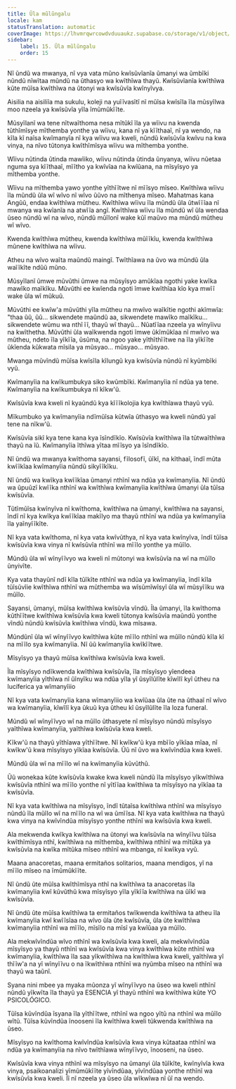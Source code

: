 ```yaml
---
title: Ũla mũlũngalu
locale: kam
statusTranslation: automatic
coverImage: https://lhvmrqwrcowdvduuaukz.supabase.co/storage/v1/object/public/strapi-uploads/small_cover-educacion-fundamental.webp-2d51a7828a2b1309555be27f7e2a61a0.webp
sidebar:
    label: 15. Ũla mũlũngalu
    order: 15
---
```

Nĩ ũndũ wa mwanya, nĩ vya vata mũno kwĩsũvĩanĩa ũmanyi wa ũmbĩki nũndũ nĩwĩtaa mũndũ na ũthasyo wa kwĩthĩwa thayũ. Kwĩsũvĩanĩa kwĩthĩwa kũte mũĩsa kwĩthĩwa na ũtonyi wa kwĩsũvĩa kwĩnyĩvya.

Aisilia na aisiliĩa ma sukulu, koleji na yuĩĩvasĩtĩ nĩ mũĩsa kwĩsĩla ĩla mũsyĩlwa moo nzeela ya kwĩsũvĩa yĩla ĩmũmũkĩĩte.

Mũsyĩlanĩ wa tene nĩtwaĩthoma nesa mĩtũkĩ ĩla ya wĩivu na kwenda tũthĩmĩsye mĩthemba yonthe ya wĩivu, kana nĩ ya kĩĩthaaĩ, nĩ ya wendo, na kĩla kĩ naĩsa kwĩmanyĩa nĩ kya wĩivu wa kweli, nũndũ kwĩsũvĩa kwĩvu na kwa vinya, na nĩvo tũtonya kwĩthĩmĩsya wĩivu wa mĩthemba yonthe.

Wĩivu nũtinda ũtinda mawĩiko, wĩivu nũtinda ũtinda ũnyanya, wĩivu nũetaa nguma sya kĩĩthaaĩ, mĩĩtho ya kwĩvĩaa na kwĩũana, na mĩsyĩsyo ya mĩthemba yonthe.

Wĩivu na mĩthemba yawo yonthe yĩthĩĩtwe nĩ mĩĩsyo mĩseo. Kwĩthĩwa wĩivu ĩla mũndũ ũla wĩ wĩvo nĩ wĩvo ũũvo na mĩthenya mĩseo. Mahatmas kana Angũũ, endaa kwĩthĩwa mũtheu. Kwĩthĩwa wĩivu ĩla mũndũ ũla ũtwĩĩĩaa nĩ mwanya wa kwĩanĩa na atwĩĩa angĩ. Kwĩthĩwa wĩivu ĩla mũndũ wĩ ũla wendaa ũseo nũndũ wĩ na wĩvo, nũndũ mũĩlonĩ wake kũĩ maũvo ma mũndũ mũtheu wĩ wĩvo.

Kwenda kwĩthĩwa mũtheu, kwenda kwĩthĩwa mũĩĩkĩu, kwenda kwĩthĩwa mũnene kwĩthĩwa na wĩivu.

Atheu na wĩvo waĩta maũndũ maingĩ. Twĩthĩawa na ũvo wa mũndũ ũla waĩĩkĩte ndũũ mũno.

Mũsyĩlanĩ ũmwe mũvũthi ũmwe na mũsyĩsyo amũkĩaa ngothi yake kwĩka mawĩko maĩkĩku. Mũvũthi ee kwĩenda ngoti ĩmwe kwĩthĩaa kĩo kya mwĩĩ wake ũla wĩ mũkuũ.

Mũvũthi ee kwĩw'a mũvũthi yĩla mũtheu na mwĩvo waĩkĩtie ngothi akĩmwĩa: "thaa ũũ, ũũ... sikwendete maũndũ aa, sikwendete mawĩko maĩkĩku... sikwendete wũmu wa nthĩ ĩĩ, thayũ wĩ thayũ... Nũatĩĩaa nzeela ya wĩnyĩivu na kwĩthetha. Mũvũthi ũla waĩkwenda ngoti ĩmwe ũkĩmũkĩaa nĩ mwĩvo wa mũtheu, ndeto ĩla yĩkĩĩa, ũsũma, na ngoo yake yĩthĩthĩĩtwe na ĩla yĩkĩĩte ũkĩenda kũkwata mĩsila ya mũsyao... mũsyao... mũsyao.

Mwanga mũvĩndũ mũĩsa kwĩsĩla kĩlungũ kya kwĩsũvĩa nũndũ nĩ kyũmbĩki vyũ.

Kwĩmanyĩia na kwĩkumbukya siko kwũmbĩki. Kwĩmanyĩia nĩ ndũa ya tene. Kwĩmanyĩia na kwĩkumbukya nĩ kĩkw'ũ.

Kwĩsũvĩa kwa kweli nĩ kyaũndũ kya kĩĩĩkolojia kya kwĩthĩawa thayũ vyũ.

Mĩkumbuko ya kwĩmanyĩia ndĩmũĩsa kũtwĩa ũthasyo wa kweli nũndũ yaĩ tene na nĩkw'ũ.

Kwĩsũvĩa sikĩ kya tene kana kya ĩsĩndĩkĩo. Kwĩsũvĩa kwĩthĩwa ĩla tũtwaĩthĩwa thayũ na ĩũ. Kwĩmanyĩia ĩthĩwa yĩtaa mĩĩsyo ya ĩsĩndĩkĩo.

Nĩ ũndũ wa mwanya kwĩthoma sayansi, fĩlosofĩ, ũĩkĩ, na kĩthaaĩ, ĩndĩ mũta kwĩĩkĩaa kwĩmanyĩia nũndũ sikyĩĩkĩku.

Nĩ ũndũ wa kwĩkya kwĩĩkĩaa ũmanyi nthĩnĩ wa ndũa ya kwĩmanyĩia. Nĩ ũndũ wa ũpuũzĩ kwĩĩka nthĩnĩ wa kwĩthĩwa kwĩmanyĩia kwĩthĩwa ũmanyi ũla tũĩsa kwĩsũvĩa.

Tũtĩmũĩsa kwĩnyĩva nĩ kwĩthoma, kwĩthĩwa na ũmanyi, kwĩthĩwa na sayansi, ĩndĩ nĩ kya kwĩkya kwĩĩkĩaa makĩlyo ma thayũ nthĩnĩ wa ndũa ya kwĩmanyĩia ĩla yaĩnyĩĩkĩte.

Nĩ kya vata kwĩthoma, nĩ kya vata kwĩvũthya, nĩ kya vata kwĩnyĩva, ĩndĩ tũĩsa kwĩsũvĩa kwa vinya nĩ kwĩsũvĩa nthĩnĩ wa mĩĩlo yonthe ya mũĩlo.

Mũndũ ũla wĩ wĩnyĩĩvyo wa kweli nĩ mũtonyi wa kwĩsũvĩa na wĩ na mũĩlo ũnyivĩte.

Kya vata thayũnĩ ndĩ kĩla tũĩkĩte nthĩnĩ wa ndũa ya kwĩmanyĩia, ĩndĩ kĩla tũĩsũvĩie kwĩthĩwa nthĩnĩ wa mũthemba wa wĩsũmĩwĩsyĩ ũla wĩ mũsyĩĩku wa mũĩlo.

Sayansi, ũmanyi, mũĩsa kwĩthĩwa kwĩsũvĩa vĩndũ. Ĩla ũmanyi, ĩla kwĩthoma kũthĩĩtwe kwĩthĩwa kwĩsũvĩa kwa kweli tũtonya kwĩsũvĩa maũndũ yonthe vĩndũ nũndũ kwĩsũvĩa kwĩthĩwa vĩndũ, kwa mĩsawa.

Mũndũnĩ ũla wĩ wĩnyĩĩvyo kwĩthĩwa kũte mĩĩlo nthĩnĩ wa mũĩlo nũndũ kĩla kĩ na mĩĩlo sya kwĩmanyĩia. Nĩ ũũ kwĩmanyĩia kwĩkĩĩtwe.

Mĩsyĩsyo ya thayũ mũĩsa kwĩthĩwa kwĩsũvĩa kwa kweli.

Ĩla mĩsyĩsyo ndĩkwenda kwĩthĩwa kwĩsũvĩa, ĩla mĩsyĩsyo yĩendeea kwĩmanyĩia yĩthĩwa nĩ ũĩnyĩku wa ndũa yĩla yĩ ũsyĩlũlĩte kĩwĩlĩ kyĩ ũtheu na lucíferica ya wĩmanyĩiio

Nĩ kya vata kwĩmanyĩia kana wĩmanyĩiio wa kwĩũaa ũla ũte na ũthaaĩ nĩ wĩvo wa kwĩmanyĩia, kĩwĩlĩ kya ũkuũ kya ũtheu kĩ ũsyĩlũlĩte ĩla loza funeral.

Mũndũ wĩ wĩnyĩĩvyo wĩ na mũĩlo ũthasyete nĩ mĩsyĩsyo nũndũ mĩsyĩsyo yaĩthĩwa kwĩmanyĩia, yaĩthĩwa kwĩsũvĩa kwa kweli.

Kĩkw'ũ na thayũ yĩthĩawa yĩthĩĩtwe. Nĩ kwĩkw'ũ kya mbĩĩo yĩkĩaa mĩaa, nĩ kwĩkw'ũ kwa mĩsyĩsyo yĩkĩaa kwĩsũvĩa. Ũũ nĩ ũvo wa kwĩvĩndũa kwa kweli.

Mũndũ ũla wĩ na mĩĩlo wĩ na kwĩmanyĩia kũvũthũ.

Ũũ wonekaa kũte kwĩsũvĩa kwake kwa kweli nũndũ ĩla mĩsyĩsyo yĩkwĩthĩwa kwĩsũvĩa nthĩnĩ wa mĩĩlo yonthe nĩ yĩtĩĩaa kwĩthĩwa ta mĩsyĩsyo na yĩkĩaa ta kwĩsũvĩa.

Nĩ kya vata kwĩthĩwa na mĩsyĩsyo, ĩndĩ tũtaĩsa kwĩthĩwa nthĩnĩ wa mĩsyĩsyo nũndũ ĩla mũĩlo wĩ na mĩĩlo na wĩ wa ũmĩĩsa. Nĩ kya vata kwĩthĩwa na thayũ kwa vinya na kwĩvĩndũa mĩsyĩsyo yonthe nthĩnĩ wa kwĩsũvĩa kwa kweli.

Ala mekwenda kwĩkya kwĩthĩwa na ũtonyi wa kwĩsũvĩa na wĩnyĩĩvu tũĩsa kwĩthĩmĩsya nthĩ, kwĩthĩwa na mĩthemba, kwĩthĩwa nthĩnĩ wa mĩtũka ya kwĩsũvĩa na kwĩka mĩtũka mĩseo nthĩnĩ wa mbanga, nĩ kwĩkya vyũ.

Maana anacoretas, maana ermitaños solitarios, maana mendigos, yĩ na mĩĩlo mĩseo na ĩmũmũkĩĩte.

Nĩ ũndũ ũte mũĩsa kwĩthĩmĩsya nthĩ na kwĩthĩwa ta anacoretas ĩla kwĩmanyĩia kwĩ kũvũthũ kwa mĩsyĩsyo yĩla yĩkĩĩa kwĩthĩwa na ũĩkĩ wa kwĩsũvĩa.

Nĩ ũndũ ũte mũĩsa kwĩthĩwa ta ermitaños twĩkwenda kwĩthĩwa ta atheu ĩla kwĩmanyĩia kwĩ kwĩĩsĩaa na wĩvo ũla ũte kwĩsũvĩa, ũla ũte kwĩthĩwa kwĩmanyĩia nthĩnĩ wa mĩĩlo, mĩsĩlo na mĩsĩ ya kwĩũaa ya mũĩlo.

Ala mekwĩvĩndũa wĩvo nthĩnĩ wa kwĩsũvĩa kwa kweli, ala mekwĩvĩndũa mĩsyĩsyo ya thayũ nthĩnĩ wa kwĩsũvĩa kwa vinya kwĩthĩwa kũte nthĩnĩ wa kwĩmanyĩia, kwĩthĩwa ĩla saa yĩkwĩthĩwa na kwĩthĩwa kwa kweli, yaĩthĩwa yĩ thĩĩw'a na yĩ wĩnyĩĩvu o na ĩkwĩthĩwa nthĩnĩ wa nyũmba mĩseo na nthĩnĩ wa thayũ wa taũnĩ.

Syana nini mbee ya myaka mũonza yĩ wĩnyĩĩvyo na ũseo wa kweli nthĩnĩ nũndũ yĩkwĩta ĩla thayũ ya ESENCIA yĩ thayũ nthĩnĩ wa kwĩthĩwa kũte YO PSICOLÓGICO.

Tũĩsa kũvĩndũa ĩsyana ĩla yĩthĩĩtwe, nthĩnĩ wa ngoo yĩtũ na nthĩnĩ wa mũĩlo wĩtũ. Tũĩsa kũvĩndũa ĩnooseni ĩla kwĩthĩwa kweli tũkwenda kwĩthĩwa na ũseo.

Mĩsyĩsyo na kwĩthoma kwĩvĩndũa kwĩsũvĩa kwa vinya kũtaataa nthĩnĩ wa ndũa ya kwĩmanyĩia na nĩvo twĩthĩawa wĩnyĩĩvyo, ĩnooseni, na ũseo.

Kwĩsũvĩa kwa vinya nthĩnĩ wa mĩsyĩsyo na ũmanyi ũla tũĩkĩte, kwĩnyĩvĩa kwa vinya, psaikoanalizi yĩmũmũkĩĩte yĩvĩndũaa, yĩvĩndũaa yonthe nthĩnĩ wa kwĩsũvĩa kwa kweli. Ĩĩ nĩ nzeela ya ũseo ũla wĩkwĩwa nĩ ũĩ na wendo.

